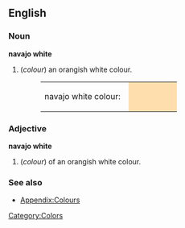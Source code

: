 ==English==

===Noun===
'''navajo white'''
#(''colour'') an orangish white colour.
#:<table><tr><td>navajo white colour: &nbsp;</td><td bgcolor="#FFDEAD" width="80">&nbsp; </td></tr></table>

===Adjective===
'''navajo white'''
#(''colour'') of an orangish white colour.

===See also===
*[[Wiktionary_Appendix:Colours|Appendix:Colours]]

[[Category:Colors]]